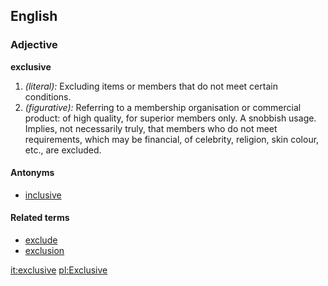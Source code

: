 ==English==
===Adjective===
'''exclusive'''

#''(literal):'' Excluding items or members that do not meet certain conditions.
#''(figurative):'' Referring to a membership organisation or commercial product: of high quality, for superior members only. A snobbish usage. Implies, not necessarily truly, that members who do not meet requirements, which may be financial, of celebrity, religion, skin colour, etc., are excluded.

====Antonyms====
*[[inclusive]]

====Related terms====
*[[exclude]]
*[[exclusion]]

[[it:exclusive]]
[[pl:Exclusive]]